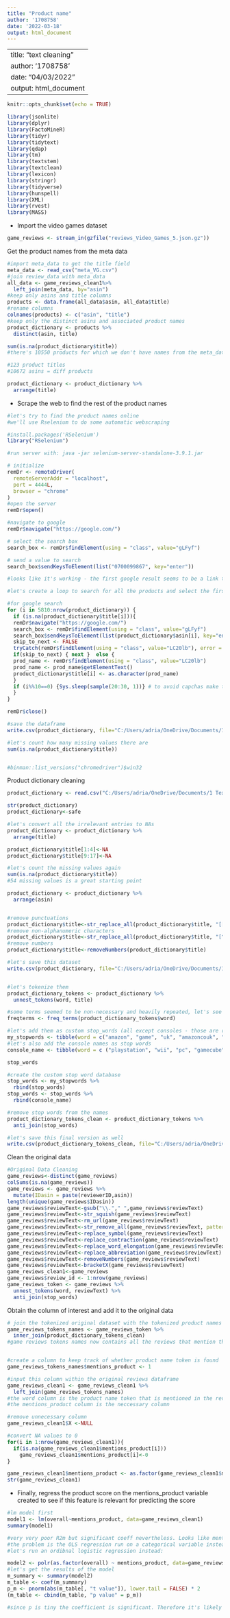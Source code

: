 ---
title: "Product name"
author: '1708758'
date: '2022-03-18'
output: html_document
---
---
title: "text cleaning"
author: '1708758'
date: "04/03/2022"
output: html_document
---


```{r setup, include=FALSE}
knitr::opts_chunk$set(echo = TRUE)
```


```{r message=FALSE}
library(jsonlite)
library(dplyr)
library(FactoMineR)
library(tidyr)
library(tidytext)
library(qdap)
library(tm)
library(textstem)
library(textclean)
library(lexicon)
library(stringr)
library(tidyverse)
library(hunspell)
library(XML)
library(rvest)
library(MASS)
```


- Import the video games dataset
```{r message=FALSE}
game_reviews <- stream_in(gzfile("reviews_Video_Games_5.json.gz"))
```


Get the product names from the meta data
```{r}
#import meta_data to get the title field
meta_data <- read_csv("meta_VG.csv")
#join review_data with meta_data
all_data <- game_reviews_clean1%>%
  left_join(meta_data, by="asin")
#keep only asins and title columns
products <- data.frame(all_data$asin, all_data$title)
#rename columns
colnames(products) <- c("asin", "title")
#keep only the distinct asins and associated product names
product_dictionary <- products %>%
  distinct(asin, title)

sum(is.na(product_dictionary$title))
#there's 10550 products for which we don't have names from the meta_data

#123 product titles
#10672 asins = diff products

product_dictionary <- product_dictionary %>%
  arrange(title)

```


- Scrape the web to find the rest of the product names
```{r}
#let's try to find the product names online
#we'll use Rselenium to do some automatic webscraping

#install.packages('RSelenium')
library("RSelenium")

#run server with: java -jar selenium-server-standalone-3.9.1.jar

# initialize 
remDr <- remoteDriver(
  remoteServerAddr = "localhost",
  port = 4444L, 
  browser = "chrome"
)
#open the server
remDr$open()

#navigate to google
remDr$navigate("https://google.com/")

# select the search box 
search_box <- remDr$findElement(using = "class", value="gLFyf")

# send a value to search  
search_box$sendKeysToElement(list("0700099867", key="enter"))

#looks like it's working - the first google result seems to be a link to the product we're looking for

#let's create a loop to search for all the products and select the first google result

#for google search
for (i in 5810:nrow(product_dictionary)) {
  if (is.na(product_dictionary$title[i])){
  remDr$navigate("https://google.com/")
  search_box <- remDr$findElement(using = "class", value="gLFyf")
  search_box$sendKeysToElement(list(product_dictionary$asin[i], key="enter"))
  skip_to_next <- FALSE
  tryCatch(remDr$findElement(using = "class", value="LC20lb"), error = function(e) { skip_to_next <<- TRUE}) # to automatically skip errors stemming from searches google has no results for 
  if(skip_to_next) { next }  else {
  prod_name <- remDr$findElement(using = "class", value="LC20lb")
  prod_name <- prod_name$getElementText()
  product_dictionary$title[i] <- as.character(prod_name)
  }
  if (i%%10==0) {Sys.sleep(sample(20:30, 1))} # to avoid capchas make the search seem less robotic: every 10 quesries make the loop stop for a randomly selected time
  }
}

remDr$close()

#save the dataframe
write.csv(product_dictionary, file="C:/Users/adria/OneDrive/Documents/1 Text Analytics/Assignment/product_dictionary.csv")

#let's count how many missing values there are
sum(is.na(product_dictionary$title))


#binman::list_versions("chromedriver")$win32


```

Product dictionary cleaning
```{r}

product_dictionary <- read.csv("C:/Users/adria/OneDrive/Documents/1 Text Analytics/Assignment/product_dictionary.csv")

str(product_dictionary)
product_dictionary<-safe

#let's convert all the irrelevant entries to NAs
product_dictionary <- product_dictionary %>%
  arrange(title)

product_dictionary$title[1:4]<-NA
product_dictionary$title[9:17]<-NA

#let's count the missing values again
sum(is.na(product_dictionary$title))
#54 missing values is a great starting point

product_dictionary <- product_dictionary %>%
  arrange(asin)


#remove punctuations
product_dictionary$title<-str_replace_all(product_dictionary$title, "[[:punct:]]", "")
#remove non-alphanumeric characters
product_dictionary$title<-str_replace_all(product_dictionary$title, "[^[:alnum:]]", " ")
#remove numbers
product_dictionary$title<-removeNumbers(product_dictionary$title)

#let's save this dataset
write.csv(product_dictionary, file="C:/Users/adria/OneDrive/Documents/1 Text Analytics/Assignment/product_dictionary_clean.csv")


#let's tokenize them
product_dictionary_tokens <- product_dictionary %>%
  unnest_tokens(word, title)

#some terms seemed to be non-necessary and heavily repeated, let's see what they are
freqterms <- freq_terms(product_dictionary_tokens$word)

#let's add them as custom stop_words (all except consoles - those are relevant for the product name) and some extra words like price tracker
my_stopwords <- tibble(word = c("amazon", "game", "uk", "amazoncouk", "games", "video", "amazoncom", "b", "customer", "reviews", "ds", "price", "tracker", "edition"), lexicon = "custom")
#let's also add the console names as stop words
console_name <- tibble(word = c ("playstation", "wii", "pc", "gamecube", " xbox", " nintendo", " game boy", "sega", "neogeo pocket", "game boy", "sony psp", "phone", "3do", "atari 2600", "other office equipment", "turbografx 16", "atari jaguar", "psp", "windows", "mac"), lexicon= "custom")

stop_words

#create the custom stop word database
stop_words <- my_stopwords %>%
  rbind(stop_words)
stop_words <- stop_words %>%
  rbind(console_name)

#remove stop words from the names
product_dictionary_tokens_clean <- product_dictionary_tokens %>%
  anti_join(stop_words)

#let's save this final version as well
write.csv(product_dictionary_tokens_clean, file="C:/Users/adria/OneDrive/Documents/1 Text Analytics/Assignment/product_dictionary_tokens.csv")

```

Clean the original data
```{r}
#Original Data Cleaning
game_reviews<-distinct(game_reviews)
colSums(is.na(game_reviews))
game_reviews <- game_reviews %>% 
  mutate(IDasin = paste(reviewerID,asin))  
length(unique(game_reviews$IDasin))  
game_reviews$reviewText<-gsub("\\."," ",game_reviews$reviewText)
game_reviews$reviewText<-str_squish(game_reviews$reviewText)
game_reviews$reviewText<-rm_url(game_reviews$reviewText)
game_reviews$reviewText<-str_remove_all(game_reviews$reviewText, pattern = "\\<.*?\\>")
game_reviews$reviewText<-replace_symbol(game_reviews$reviewText)
game_reviews$reviewText<-replace_contraction(game_reviews$reviewText)
game_reviews$reviewText<-replace_word_elongation(game_reviews$reviewText)
game_reviews$reviewText<-replace_abbreviation(game_reviews$reviewText)
game_reviews$reviewText<-removeNumbers(game_reviews$reviewText)
game_reviews$reviewText<-bracketX(game_reviews$reviewText)
game_reviews_clean1<-game_reviews
game_reviews$review_id <- 1:nrow(game_reviews)
game_reviews_token <- game_reviews %>%
  unnest_tokens(word, reviewText) %>%
  anti_join(stop_words)

```

Obtain the column of interest and add it to the original data
```{r}

# join the tokenized original dataset with the tokenized product names dataset (join automatically by common tokens)
game_reviews_tokens_names <- game_reviews_token %>%
  inner_join(product_dictionary_tokens_clean)
#game reviews tokens names now contains all the reviews that mention the product name


#create a column to keep track of whether product name token is found
game_reviews_tokens_names$mentions_product <- 1

#input this column within the original reviews dataframe
game_reviews_clean1 <- game_reviews_clean1 %>%
  left_join(game_reviews_tokens_names)
#the word column is the product name token that is mentioned in the review
#the mentions_product column is the neccessary column

#remove unnecessary column
game_reviews_clean1$X <-NULL

#convert NA values to 0
for(i in 1:nrow(game_reviews_clean1)){
  if(is.na(game_reviews_clean1$mentions_product[i]))
    game_reviews_clean1$mentions_product[i]<-0
}

game_reviews_clean1$mentions_product <- as.factor(game_reviews_clean1$mentions_product)
str(game_reviews_clean1)
```


- Finally, regress the product score on the mentions_product variable created to see if this feature is relevant for predicting the score
```{r}
#lm model first
model1 <- lm(overall~mentions_product, data=game_reviews_clean1)
summary(model1)

#very very poor R2m but significant coeff nevertheless. Looks like mentioning the product name has a tiny positive impact on the score of the product
#the problem is the OLS regression run on a categorical variable instead of a continous one. 
#let's run an ordibnal logistic regression instead: 

model2 <- polr(as.factor(overall) ~ mentions_product, data=game_reviews_clean1, Hess=TRUE)
#let's get the results of the model
m_summary <- summary(model2)
m_table <- coef(m_summary)
p_m <- pnorm(abs(m_table[, "t value"]), lower.tail = FALSE) * 2
(m_table <- cbind(m_table, "p value" = p_m))

#since p is tiny the coefficient is significant. Therefore it's likely that mentioning the product name within the review has a significant positive (coeff=0.048) impact on the overall score granted by the reviewer
```


